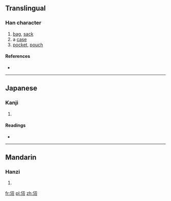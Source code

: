 ==Translingual==

===Han character===
{{Han char|rn=50|rad=巾|as=05|sn=8|four=|canj=人心中月 (OPLB)|ids=⿱[[代]][[巾]]}}

# [[bag]], [[sack]]
# a [[case]]
# [[pocket]], [[pouch]]

====References====
* {{Han ref|kx=0329.390|dkj=08843|dj=0635.140|hdz=10734.050|uh=5E12|ud=24082}}

----

==Japanese==

===Kanji===
{{ja-kanji|grade=|rs=巾05}}

# {{defn|lang=ja|sort=巾05}}

====Readings====
* {{ja-readings|on=[[たい]] (tai), [[だい]] (dai)|kun=[[ふくろ]] (fukuro)}}

----

==Mandarin==

===Hanzi===
{{cmn-hanzi|pin=[[dài]] ([[dai4]]), [[mò]] ([[mo4]])|wg=tai<sup>4</sup>, mo<sup>4</sup>}}

# {{defn|lang=cmn|sort=巾05}}

[[fr:帒]]
[[pl:帒]]
[[zh:帒]]